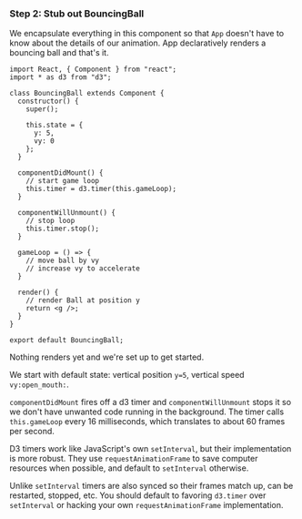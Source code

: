 ### Step 2: Stub out BouncingBall

We encapsulate everything in this component so that `App` doesn't have to know
about the details of our animation. App declaratively renders a bouncing ball
and that's it.

```{.javascript caption="BouncingBall component stub"}
import React, { Component } from "react";
import * as d3 from "d3";

class BouncingBall extends Component {
  constructor() {
    super();

    this.state = {
      y: 5,
      vy: 0
    };
  }

  componentDidMount() {
    // start game loop
    this.timer = d3.timer(this.gameLoop);
  }

  componentWillUnmount() {
    // stop loop
    this.timer.stop();
  }

  gameLoop = () => {
    // move ball by vy
    // increase vy to accelerate
  }

  render() {
    // render Ball at position y
    return <g />;
  }
}

export default BouncingBall;
```

Nothing renders yet and we're set up to get started.

We start with default state: vertical position `y=5`, vertical speed
`vy:open_mouth:`.

`componentDidMount` fires off a d3 timer and `componentWillUnmount` stops it so
we don't have unwanted code running in the background. The timer calls
`this.gameLoop` every 16 milliseconds, which translates to about 60 frames per
second.

D3 timers work like JavaScript's own `setInterval`, but their implementation is
more robust. They use `requestAnimationFrame` to save computer resources when
possible, and default to `setInterval` otherwise.

Unlike `setInterval` timers are also synced so their frames match up, can be
restarted, stopped, etc. You should default to favoring `d3.timer` over
`setInterval` or hacking your own `requestAnimationFrame` implementation.